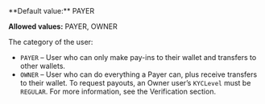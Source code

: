 <ParamField body="UserCategory" type="string" required>   
**Default value:** PAYER

**Allowed values:** PAYER, OWNER


The category of the user:  
- `PAYER` – User who can only make pay-ins to their wallet and transfers to other wallets.  
- `OWNER` – User who can do everything a Payer can, plus receive transfers to their wallet. To request payouts, an Owner user’s `KYCLevel` must be `REGULAR`. For more information, see the Verification section.  
</ParamField>